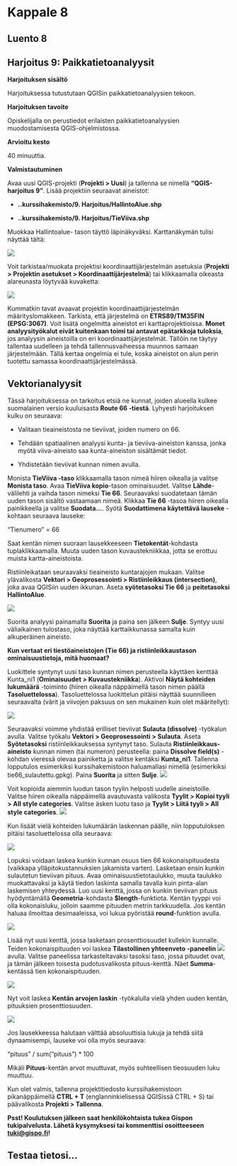 # Kappale 8

## Luento 8


## Harjoitus 9: Paikkatietoanalyysit

**Harjoituksen sisältö**

Harjoituksessa tutustutaan QGISin paikkatietoanalyysien tekoon.

**Harjoituksen tavoite**

Opiskelijalla on perustiedot erilaisten paikkatietoanalyysien muodostamisesta QGIS-ohjelmistossa.

**Arvioitu kesto**

40 minuuttia.

**Valmistautuminen**

Avaa uusi QGIS-projekti (**Projekti \> Uusi**) ja tallenna se nimellä **"QGIS-harjoitus 9"**. Lisää projektiin seuraavat aineistot:

-   **..kurssihakemisto/9. Harjoitus/HallintoAlue.shp**

-   **..kurssihakemisto/9. Harjoitus/TieViiva.shp**

Muokkaa Hallintoalue- tason täyttö läpinäkyväksi. Karttanäkymän tulisi näyttää tältä:

![](img/harjoitus_9/image1.png)

Voit tarkistaa/muokata projektisi koordinaattijärjestelmän asetuksia (**Projekti \> Projektin asetukset \> Koordinaattijärjestelmä**) tai klikkaamalla oikeasta alareunasta löytyvää kuvaketta:

![](img/harjoitus_9/image2.png)

Kummatkin tavat avaavat projektin koordinaattijärjestelmän määrityslomakkeen. Tarkista, että järjestelmä on **ETRS89/TM35FIN (EPSG:3067)**. Voit lisätä ongelmitta aineistot eri karttaprojektioissa. **Monet analyysityökalut eivät kuitenkaan toimi tai antavat epätarkkoja tuloksia**, jos analyysin aineistoilla on eri koordinaattijärjestelmät. Tällöin ne täytyy tallentaa uudelleen ja tehdä tallennusvaiheessa muunnos samaan järjestelmään. Tällä kertaa ongelmia ei tule, koska aineistot on alun perin tuotettu samassa koordinaattijärjestelmässä.

## Vektorianalyysit

Tässä harjoituksessa on tarkoitus etsiä ne kunnat, joiden alueella kulkee suomalainen versio kuuluisasta **Route 66 -tiestä**. Lyhyesti harjoituksen kulku on seuraava:

-   Valitaan tieaineistosta ne tieviivat, joiden numero on 66.

-   Tehdään spatiaalinen analyysi kunta- ja tieviiva-aineiston kanssa, jonka myötä viiva-aineisto saa kunta-aineiston sisältämät tiedot.

-   Yhdistetään tieviivat kunnan nimen avulla.

Monista **TieViiva -taso** klikkaamalla tason nimeä hiiren oikealla ja valitse **Monista taso**. Avaa **TieViiva kopio**-tason ominaisuudet. Valitse **Lähde**-välilehti ja vaihda tason nimeksi **Tie 66**. Seuraavaksi suodatetaan tämän uuden tason sisältö vastaamaan nimeä. Klikkaa **Tie 66** -tasoa hiiren oikealla painikkeella ja valitse **Suodata...**. Syötä **Suodattimena käytettävä lauseke** -kohtaan seuraava lauseke:

::: code-box
"Tienumero" = 66
:::

Saat kentän nimen suoraan lausekkeeseen **Tietokentät**-kohdasta tuplaklikkaamalla. Muuta uuden tason kuvaustekniikkaa, jotta se erottuu muista kartta-aineistoista.

Ristiinleikataan seuraavaksi tieaineisto kuntarajojen mukaan. Valitse ylävalikosta **Vektori \> Geoprosessointi \> Ristiinleikkaus (intersection)**, joka avaa QGISiin uuden ikkunan. Aseta **syötetasoksi Tie 66** ja **peitetasoksi HallintoAlue**.

![](img/harjoitus_9/image3.png)

Suorita analyysi painamalla **Suorita** ja paina sen jälkeen **Sulje**. Syntyy uusi väliaikainen tulostaso, joka näyttää karttaikkunassa samalta kuin alkuperäinen aineisto.

::: hint-box
**Kun vertaat eri tiestöaineistojen (Tie 66) ja ristiinleikkaustason ominaisuustietoja, mitä huomaat?**
:::

Luokittele syntynyt uusi taso kunnan nimen perusteella käyttäen kenttää Kunta_ni1 (**Ominaisuudet \> Kuvaustekniikka**). Aktivoi **Näytä kohteiden lukumäärä** -toiminto (hiiren oikealla näppäimellä tason nimen päällä **Tasoluettelossa**). Tasoluettelossa luokittelun pitäisi näyttää suunnilleen seuraavalta (värit ja viivojen paksuus on sen mukainen kuin olet määritellyt):

![](img/harjoitus_9/image4.png)

Seuraavaksi voimme yhdistää erilliset tieviivat **Sulauta (dissolve)** -työkalun avulla. Valitse työkalu **Vektori \> Geoprosessointi \> Sulauta**. Aseta **Syötetasoksi** ristiinleikkauksessa syntynyt taso. Sulauta **Ristiinleikkaus-aineisto** kunnan nimen (tai numeron) perusteella: paina **Dissolve field(s)** -kohdan vieressä olevaa painiketta ja valitse kentäksi **Kunta_ni1**. Tallenna lopputulos esimerkiksi kurssihakemistoon haluamallasi nimellä (esimerkiksi tie66_sulautettu.gpkg). Paina **Suorita** ja sitten **Sulje**.
![](img/harjoitus_9/image5.png)

Voit kopioida aiemmin luodun tason tyylin helposti uudelle aineistoille. Valitse hiiren oikealla näppäimellä avautuvasta valikosta **Tyylit \> Kopioi tyyli \> All style categories**. Valitse äsken luotu taso ja **Tyylit \> Liitä tyyli \> All style categories**.
![](img/harjoitus_9/image6.png)

Kun lisäät vielä kohteiden lukumäärän laskennan päälle, niin lopputuloksen pitäisi tasoluettelossa olla seuraava:

![](img/harjoitus_9/image7.png)

Lopuksi voidaan laskea kunkin kunnan osuus tien 66 kokonaispituudesta (vaikkapa ylläpitokustannuksien jakamista varten). Lasketaan ensin kunkin sulautetun tieviivan pituus. Avaa ominaisuustietotaulukko, muuta taulukko muokattavaksi ja käytä tiedon laskinta samalla tavalla kuin pinta-alan laskemisen yhteydessä. Luo uusi kenttä, jossa on kunkin tieviivan pituus hyödyntämällä **Geometria**-kohdasta **\$length**-funktiota. Kentän tyyppi voi olla kokonaisluku, jolloin saamme pituuden metrin tarkkuudella. Jos kentän haluaa ilmoittaa desimaaleissa, voi lukua pyöristää **round**-funktion avulla.

![](img/harjoitus_9/image8.png)

Lisää nyt uusi kenttä, jossa lasketaan prosenttiosuudet kullekin kunnalle. Teiden kokonaispituuden voi laskea **Tilastollinen yhteenveto -paneelin** ![](img/harjoitus_9/image9.png) avulla. Valitse paneelissa tarkasteltavaksi tasoksi taso, jossa pituudet ovat, ja tämän jälkeen toisesta pudotusvalikosta pituus-kenttä. Näet **Summa**-kentässä tien kokonaispituuden.

![](img/harjoitus_9/image10.png)

Nyt voit laskea **Kentän arvojen laskin** -työkalulla vielä yhden uuden kentän, pituuksien prosenttiosuuden.

![](img/harjoitus_9/image11.png)

Jos lausekkeessa halutaan välttää absoluuttisia lukuja ja tehdä siitä dynaamisempi, lauseke voi olla myös seuraava:

::: code-box
"pituus" / sum("pituus") \* 100
:::

Mikäli **Pituus**-kentän arvot muuttuvat, myös suhteellisen tieosuuden luku muuttuu.

Kun olet valmis, tallenna projektitiedosto kurssihakemistoon pikanäppäimellä **CTRL + T** (englanninkielisessä QGISissä CTRL + S) tai päävalikosta **Projekti \> Tallenna**.

::: hint-box
**Psst! Koulutuksen jälkeen saat henkilökohtaista tukea Gispon tukipalvelusta. Lähetä kysymyksesi tai kommenttisi osoitteeseen [tuki\@gispo.fi](mailto:tuki@gispo.fi){.email}!**
:::

## Testaa tietosi...

